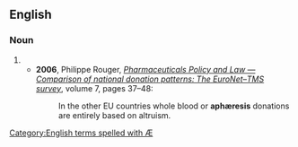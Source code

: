 ==English==

===Noun===
{{en-noun|aphæreses}}

# {{obsolete form of|apheresis|lang=en}}
#* '''2006''', Philippe Rouger, ''[http://iospress.metapress.com/app/home/contribution.asp?referrer=parent&backto=issue,4,34;journal,3,9;linkingpublicationresults,1:300179,1 Pharmaceuticals Policy and Law — Comparison of national donation patterns: The EuroNet–TMS survey]'', volume 7, pages 37–48:
#*: In the other EU countries whole blood or '''aphæresis''' donations are entirely based on altruism.

[[Category:English terms spelled with Æ]]